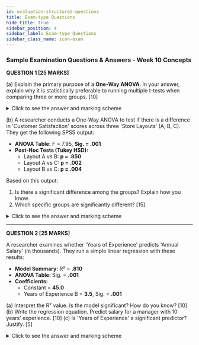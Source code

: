 ```yaml
---
id: evaluation-structured-questions
title: Exam-type Questions
hide_title: true
sidebar_position: 4
sidebar_label: Exam-type Questions
sidebar_class_name: icon-exam
---
```


<ModuleBanner />

### **Sample Examination Questions & Answers - Week 10 Concepts**

**QUESTION 1 [25 MARKS]**

(a) Explain the primary purpose of a **One-Way ANOVA**. In your answer, explain why it is statistically preferable to running multiple t-tests when comparing three or more groups.
[10]

<details>
<summary>Click to see the answer and marking scheme</summary>

**Answer:**

The primary purpose of a **One-Way ANOVA** is to test for a statistically significant difference between the **means** of **three or more independent groups**.

It is preferable to multiple t-tests because running multiple t-tests increases the risk of **Type I error** (false positives). Each t-test has about a 5% chance of producing a false positive; doing many tests compounds this error rate. ANOVA uses a single test to assess overall differences, keeping the error rate at the chosen alpha level (e.g., 5%).

**Marking Scheme:**
* [4 Marks] - For a clear definition of ANOVA’s purpose (comparing means of 3+ groups).
* [3 Marks] - For identifying the Type I error inflation with multiple t-tests.
* [3 Marks] - For explaining that ANOVA controls the error rate with a single test.

</details>

(b) A researcher conducts a One-Way ANOVA to test if there is a difference in 'Customer Satisfaction' scores across three 'Store Layouts' (A, B, C). They get the following SPSS output:

* **ANOVA Table:** F = 7.95, **Sig. = .001**
* **Post-Hoc Tests (Tukey HSD):**
  * Layout A vs B: **p = .850**
  * Layout A vs C: **p = .002**
  * Layout B vs C: **p = .004**

Based on this output:

1. Is there a significant difference among the groups? Explain how you know.
2. Which specific groups are significantly different?
[15]

<details>
<summary>Click to see the answer and marking scheme</summary>

**Answer:**

**1. Overall Difference:**
Yes. The main ANOVA p-value (**.001**) is less than 0.05, so we reject the null hypothesis.

**2. Specific Group Differences:**
* Layout A vs B (p = .850) → **Not significant**.
* Layout A vs C (p = .002) → **Significant**.
* Layout B vs C (p = .004) → **Significant**.

Thus, Layout C differs significantly from both Layout A and Layout B; Layouts A and B do not differ significantly.

**Marking Scheme:**
* [3 Marks] - Correctly states overall significance.
* [4 Marks] - Justifies decision using main ANOVA p-value.
* [4 Marks] - Identifies A vs C and B vs C as significant.
* [4 Marks] - Identifies A vs B as not significant.

</details>

---

**QUESTION 2 [25 MARKS]**

A researcher examines whether 'Years of Experience' predicts 'Annual Salary' (in thousands). They run a simple linear regression with these results:

* **Model Summary:** R² = **.810**
* **ANOVA Table:** Sig. = **.001**
* **Coefficients:**
  * Constant = **45.0**
  * Years of Experience B = **3.5**, Sig. = **.001**

(a) Interpret the R² value. Is the model significant? How do you know?
[10]
(b) Write the regression equation. Predict salary for a manager with 10 years’ experience.
[10]
(c) Is 'Years of Experience' a significant predictor? Justify.
[5]

<details>
<summary>Click to see the answer and marking scheme</summary>

**Answer:**

**(a) R² and Model Significance:**
* R² = .810 → 81% of salary variance is explained by years of experience.
* Model is significant because ANOVA p-value = .001 < .05.

**(b) Regression Equation and Prediction:**
* Equation: Salary = 45.0 + (3.5 × Years of Experience)
* For 10 years: 45.0 + (3.5 × 10) = 80.0 → **$80,000** predicted.

**(c) Predictor Significance:**
Yes. The coefficient p-value = .001 < .05, so it is significant.

**Marking Scheme:**
* (a) [10 Marks] - 5 for R² interpretation, 5 for model significance.
* (b) [10 Marks] - 5 for correct equation, 5 for correct prediction.
* (c) [5 Marks] - 2 for “Yes”, 3 for p-value justification.

</details>
